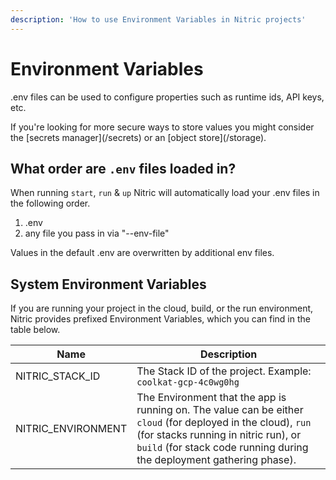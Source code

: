 ```yaml
---
description: 'How to use Environment Variables in Nitric projects'
---
```


# Environment Variables

.env files can be used to configure properties such as runtime ids, API keys, etc.

<Note>
  If you're looking for more secure ways to store values you might consider the
  [secrets manager](/secrets) or an [object store](/storage).
</Note>

## What order are `.env` files loaded in?

When running `start`, `run` & `up` Nitric will automatically load your .env files in the following order.

1. .env
2. any file you pass in via "--env-file"

Values in the default .env are overwritten by additional env files.

## System Environment Variables

If you are running your project in the cloud, build, or the run environment, Nitric provides prefixed Environment Variables, which you can find in the table below.

| Name               | Description                                                                                                                                                                                                                   |
| ------------------ | ----------------------------------------------------------------------------------------------------------------------------------------------------------------------------------------------------------------------------- |
| NITRIC_STACK_ID    | The Stack ID of the project. Example: `coolkat-gcp-4c0wg0hg`                                                                                                                                                                  |
| NITRIC_ENVIRONMENT | The Environment that the app is running on. The value can be either `cloud` (for deployed in the cloud), `run` (for stacks running in nitric run), or `build` (for stack code running during the deployment gathering phase). |
